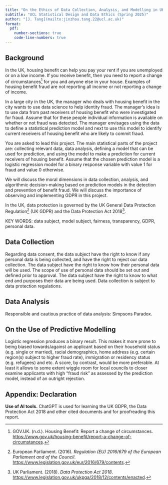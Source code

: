 ---
title: "On the Ethics of Data Collection, Analysis, and Modelling in UK Benefit Fraud Prevention"
subtitle: "UCL Statistical Design and Data Ethics (Spring 2025)"
author: "[J. Tang](mailto:jinzhou.tang.22@ucl.ac.uk)"
format:
  pdf:
    number-sections: true
    code-line-numbers: true
---

## Background

In the UK, housing benefit can help you pay your rent if you are unemployed or on a low income. If you receive benefit, then you need to report a change of circumstances[^1] for you and anyone else in your house. Examples of housing benefit fraud are not reporting all income or not reporting a change of income.

In a large city in the UK, the manager who deals with housing benefit in the city wants to use data science to help identity fraud. The manager’s idea is to use data from past receivers of housing benefit who were investigated for fraud. Assume that for these people individual information is available on whether or not fraud was detected. The manager envisages using the data to define a statistical prediction model and next to use this model to identify current receivers of housing benefit who are likely to commit fraud.

You are asked to lead this project. The main statistical parts of the project are: collecting relevant data, data analysis, defining a model that can be used for prediction, and using the model to make a prediction for current receivers of housing benefit. Assume that the chosen prediction model is a logistic regression model for a binary response variable with value $1$ for fraud and value $0$ otherwise.

We will discuss the moral dimensions in data collection, analysis, and algorithmic decision-making based on prediction models in the detection and prevention of benefit fraud. We will discuss the importance of observing and implementing GDPR in this project.

In the UK, data protection is governed by the UK General Data Protection Regulation[^2] (UK GDPR) and the Data Protection Act 2018[^3].

KEY WORDS: data subject, model subject, fairness, transparency, GDPR, personal data.


## Data Collection

Regarding data consent, the data subject have the right to know if any personal data is being collected, and have the right to reject our data collection. The data subject have the right to know how their personal data will be used. The scope of use of personal data should be set out and defined prior to approval. The data subject have the right to know to what end and purposes their data are being used. Data collection is subject to data protection regulations.

## Data Analysis

Responsible and cautious practice of data analysis: Simpsons Paradox.

## On the Use of Predictive Modelling

Logistic regression produces a binary result. This makes it more prone to being biased towards/against an applicant based on their household status (e.g. single or married), racial demographics, home address (e.g. certain region(s) subject to higher fraud rate), immigration or residency status (e.g. refugees) and etc. A score, by contrast, would be more preferable. At least it allows to some extent wiggle room for local councils to closer examine applicants with high "fraud risk" as assessed by the prediction model, instead of an outright rejection.

## Appendix: Declaration

**Use of AI tools.** ChatGPT is used for learning the UK GDPR, the Data Protection Act 2018 and other cited documents and for proofreading this report.

[^1]: GOV.UK. (n.d.). Housing Benefit: Report a change of circumstances. <https://www.gov.uk/housing-benefit/report-a-change-of-circumstances>.
[^2]: European Parliament. (2016). *Regulation (EU) 2016/679 of the European Parliament and of the Council*. <https://www.legislation.gov.uk/eur/2016/679/contents>.
[^3]: UK Parliament. (2018). *Data Protection Act 2018*. <https://www.legislation.gov.uk/ukpga/2018/12/contents/enacted>.